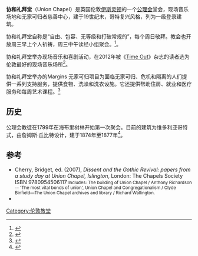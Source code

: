 {{Infobox church
| name             = 伊斯灵顿协和礼拜堂
| image            = Islington union chapel 1.jpg
| imagesize        = 
| caption          = 
| coordinates      = {{coord|51.544707|-0.102503|format=dms|type:landmark|display=title}}
| landscape        = 
| denomination     = [[公理会|公理会]]
| architect        = 詹姆斯·丘比特
| style            = 
| constructed_date = 1874-1877
| address          = [[伊斯灵顿|伊斯灵顿]]
| country          = [[英格兰|英格兰]]
| website          = www.unionchapel.org.uk
}}
'''协和礼拜堂'''（Union Chapel）是英国伦敦[[伊斯灵顿|伊斯灵顿]]的一个[[公理会|公理会]]堂会，现场音乐场地和无家可归者慈善中心，建于19世纪末，哥特复兴风格，列为一级登录建筑。

协和礼拜堂自称是“自由、包容、无等级和打破常规的”，每个周日敬拜。教会也开放周三早上个人祈祷，周三中午读经小组聚会。<ref name=UCchurch>{{cite web|title=Union Chapel - Church|url=http://www.unionchapel.org.uk/pages/church.html|accessdate=17 February 2013|archive-date=2015-08-15|archive-url=https://web.archive.org/web/20150815064735/http://www.unionchapel.org.uk/pages/church.html|dead-url=no}}</ref>。

协和礼拜堂举办现场音乐和喜剧活动，在2012年被《[[Time_Out|Time Out]]》杂志的读者选为伦敦最好的现场音乐场所<ref name=TO1>{{cite web|title=London’s top 20 music venues revealed|url=http://now-here-this.timeout.com/2012/03/27/london%E2%80%99s-top-20-music-venues-revealed/|publisher=Time Out|accessdate=17 February 2013|archive-date=2018-07-11|archive-url=https://web.archive.org/web/20180711091803/https://now-here-this.timeout.com/2012/03/27/london%e2%80%99s-top-20-music-venues-revealed/|dead-url=no}}</ref>。

协和礼拜堂举办的Margins 无家可归项目为面临无家可归、危机和隔离的人们提供一系列支持服务，提供食物、洗澡和洗衣设施。它还提供帮助住房、就业和医疗服务和每周艺术课程。<ref name=UCmargins>{{cite web|title=Welcome to the Margins Project|url=http://www.unionchapel.org.uk/pages/margins.html|publisher=Chapel website|accessdate=17 February 2013|archive-date=2020-11-01|archive-url=https://web.archive.org/web/20201101100052/https://www.unionchapel.org.uk/pages/margins.html|dead-url=no}}</ref>

==历史==
公理会教徒在1799年在海布里树林开始第一次聚会。目前的建筑为维多利亚哥特式，由詹姆斯·丘比特设计，建于1874年至1877年<ref name=UChistory>{{cite web|title=History of Union Chapel|url=http://www.unionchapel.org.uk/pages/friends-history_of_union_chapel-405.html|publisher=Chapel website|accessdate=17 February 2013|deadurl=yes|archiveurl=https://web.archive.org/web/20130122103801/http://unionchapel.org.uk/pages/friends-history_of_union_chapel-405.html|archivedate=2013年1月22日}}</ref>。

== 参考 ==
{{reflist}}
* Cherry, Bridget, ed. (2007), ''Dissent and the Gothic Revival: papers from a study day at Union Chapel, Islington'', London: The Chapels Society ISBN 9780954506117 <small>Includes: The building of Union Chapel / Anthony Richardson -- 'The most vital bonds of union', Union Chapel and Congregationalism / Clyde Binfield—The Union Chapel archives and library / Richard Wallington.</small>
* {{Official|http://www.unionchapel.org.uk }}

[[Category:伦敦教堂|Category:伦敦教堂]]